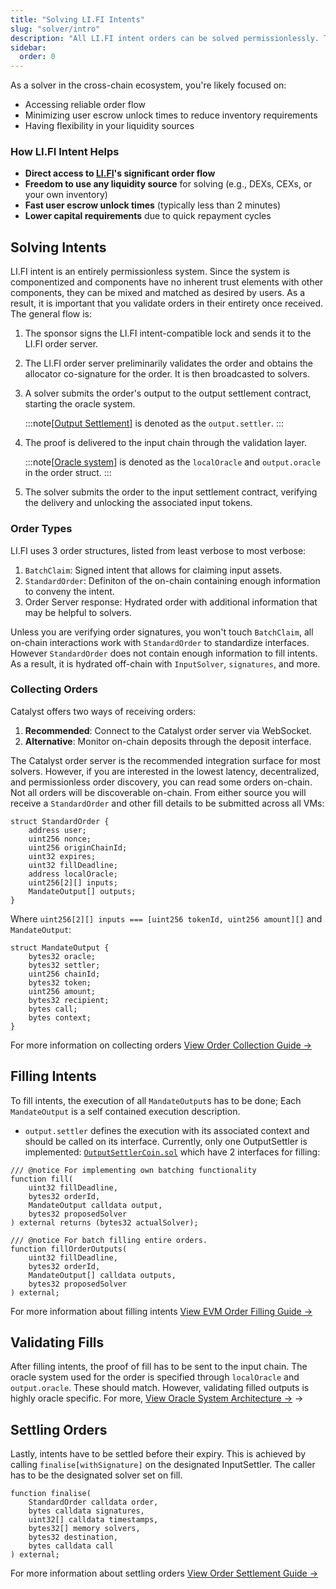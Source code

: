 ```yaml
---
title: "Solving LI.FI Intents"
slug: "solver/intro"
description: "All LI.FI intent orders can be solved permissionlessly. This page gives an introduction of how to solve intents."
sidebar:
  order: 0
---
```


As a solver in the cross-chain ecosystem, you're likely focused on:

- Accessing reliable order flow
- Minimizing user escrow unlock times to reduce inventory requirements
- Having flexibility in your liquidity sources

### How LI.FI Intent Helps

- **Direct access to [LI.FI](http://li.fi/)'s significant order flow**
- **Freedom to use any liquidity source** for solving (e.g., DEXs, CEXs, or your own inventory)
- **Fast user escrow unlock times** (typically less than 2 minutes)
- **Lower capital requirements** due to quick repayment cycles

## Solving Intents

LI.FI intent is an entirely permissionless system. Since the system is componentized and components have no inherent trust elements with other components, they can be mixed and matched as desired by users. As a result, it is important that you validate orders in their entirety once received. The general flow is:


<Steps>

1. The sponsor signs the LI.FI intent-compatible lock and sends it to the LI.FI order server.

2. The LI.FI order server preliminarily validates the order and obtains the allocator co-signature for the order. It is then broadcasted to solvers.

3. A solver submits the order's output to the output settlement contract, starting the oracle system.

    :::note[[Output Settlement](/architecture/output)]
    is denoted as the `output.settler`.
    :::

4. The proof is delivered to the input chain through the validation layer.

    :::note[[Oracle system](/architecture/oracle)]
    is denoted as the `localOracle` and `output.oracle` in the order struct.
    :::

5. The solver submits the order to the input settlement contract, verifying the delivery and unlocking the associated input tokens.

</Steps>


### Order Types

LI.FI uses 3 order structures, listed from least verbose to most verbose:
1. `BatchClaim`: Signed intent that allows for claiming input assets.
2. `StandardOrder`: Definiton of the on-chain containing enough information to conveny the intent.
3. Order Server response: Hydrated order with additional information that may be helpful to solvers.

Unless you are verifying order signatures, you won't touch `BatchClaim`, all on-chain interactions work with `StandardOrder` to standardize interfaces. However `StandardOrder` does not contain enough information to fill intents. As a result, it is hydrated off-chain with `InputSolver`, `signatures`, and more.

### Collecting Orders

Catalyst offers two ways of receiving orders:

1. **Recommended**: Connect to the Catalyst order server via WebSocket.
2. **Alternative**: Monitor on-chain deposits through the deposit interface.

The Catalyst order server is the recommended integration surface for most solvers. However, if you are interested in the lowest latency, decentralized, and permissionless order discovery, you can read some orders on-chain. Not all orders will be discoverable on-chain. From either source you will receive a `StandardOrder` and other fill details to be submitted across all VMs:

```solidity
struct StandardOrder {
    address user;
    uint256 nonce;
    uint256 originChainId;
    uint32 expires;
    uint32 fillDeadline;
    address localOracle;
    uint256[2][] inputs;
    MandateOutput[] outputs;
}
```

Where `uint256[2][] inputs === [uint256 tokenId, uint256 amount][]` and `MandateOutput`:

```solidity
struct MandateOutput {
    bytes32 oracle;
    bytes32 settler;
    uint256 chainId;
    bytes32 token;
    uint256 amount;
    bytes32 recipient;
    bytes call;
    bytes context;
}
```

For more information on collecting orders [View Order Collection Guide →](/solver/orderflow)

## Filling Intents

To fill intents, the execution of all `MandateOutput`s has to be done; Each `MandateOutput` is a self contained execution description.
- `output.settler` defines the execution with its associated context and should be called on its interface. Currently, only one OutputSettler is implemented: [`OutputSettlerCoin.sol`](https://github.com/openintentsframework/oif-contracts/blob/main/src/output/coin/OutputSettlerCoin.sol) which have 2 interfaces for filling:

```solidity
/// @notice For implementing own batching functionality
function fill(
    uint32 fillDeadline,
    bytes32 orderId,
    MandateOutput calldata output,
    bytes32 proposedSolver
) external returns (bytes32 actualSolver);

/// @notice For batch filling entire orders.
function fillOrderOutputs(
    uint32 fillDeadline,
    bytes32 orderId,
    MandateOutput[] calldata outputs,
    bytes32 proposedSolver
) external;
```

For more information about filling intents [View EVM Order Filling Guide →](/solver/evm)

## Validating Fills

After filling intents, the proof of fill has to be sent to the input chain. The oracle system used for the order is specified through `localOracle` and `output.oracle`. These should match. However, validating filled outputs is highly oracle specific. For more, [View Oracle System Architecture ->](/architecture/oracle/#implemented-validation-interfaces) ->

## Settling Orders

Lastly, intents have to be settled before their expiry. This is achieved by calling `finalise[withSignature]` on the designated InputSettler. The caller has to be the designated solver set on fill.

```solidity
function finalise(
    StandardOrder calldata order,
    bytes calldata signatures,
    uint32[] calldata timestamps,
    bytes32[] memory solvers,
    bytes32 destination,
    bytes calldata call
) external;
```

For more information about settling orders [View Order Settlement Guide →](/solver/settlement)

